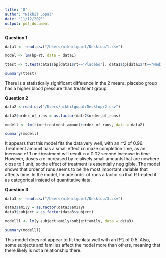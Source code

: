 ```yaml
---
title: '8'
author: "Nikhil Gopal"
date: "11/12/2020"
output: pdf_document
---
```


**Question 1**

```r

data1 <- read.csv("/Users/nikhilgopal/Desktop/1.csv")

model <- lm(bp~rt, data = data1)

ttest <- t.test(data1$bp[data1$rt=="Placebo"], data1$bp[data1$rt=="Medication"])

summary(ttest)

```

There is a statistically significant difference in the 2 means, placebo group has a higher blood pressure than treatment group.

**Question 2**

```r
data2 <-read.csv("/Users/nikhilgopal/Desktop/2.csv")

data2$order_of_runs = as.factor(data2$order_of_runs)

modell <- lm(time~treatment_amount+order_of_runs, data = data2)

summary(modell)
```

It appears that this model fits the data very well, with an r^2 of 0.96. Treatment amount has a small effect on maze completion time, as an increase of 1 unit treatment will result in a 0.02 second increase in time. However, doses are increased by relatively small amounts that are nowhere close to 1 unit, so the effect of treatment is essentially negligible. The model shows that order of runs seems to be the most important variable that affects time. In the model, I made order of runs a factor so that R treated it as categorical instead of quantitative data.



**Question 3**

```r

data3 <- read.csv("/Users/nikhilgopal/Desktop/3.csv")

data3$amily = as.factor(data3$amily)
data3$subject = as.factor(data3$subject)

modelll <- lm(y~subject+amily+subject*amily, data = data3)

summary(modelll)
```

This model does not appear to fit the data well with an R^2 of 0.5. Also, some subjects and families affect the model more than others, meaning that there likely is not a relationship there.
